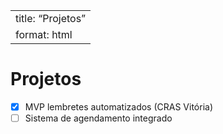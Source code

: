 
---
title: "Projetos"
format: html
---

# Projetos

- [x] MVP lembretes automatizados (CRAS Vitória)
- [ ] Sistema de agendamento integrado
